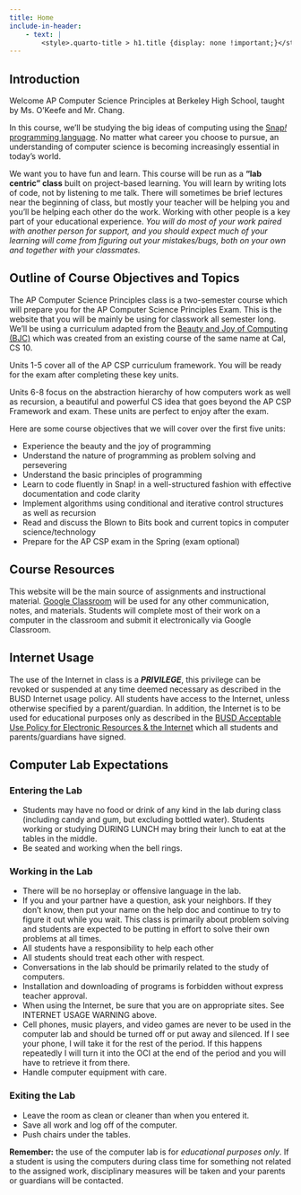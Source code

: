 ```yaml
---
title: Home
include-in-header: 
    - text: |
        <style>.quarto-title > h1.title {display: none !important;}</style>
---
```


## Introduction


Welcome AP Computer Science Principles at Berkeley High School, taught by Ms. O'Keefe and Mr. Chang. 

In this course, we'll be studying the big ideas of computing using the [Snap<em>!</em> programming language](https://snap.berkeley.edu/). No matter what career you choose to pursue, an understanding of computer science is becoming increasingly essential in today’s world.

We want you to have fun and learn. This course will be run as a **"lab centric" class** built on project-based learning. You will learn by writing lots of code, not by listening to me talk. There will sometimes be brief lectures near the beginning of class, but mostly your teacher will be helping you and you’ll be helping each other do the work. Working with other people is a key part of your educational experience.  *You will do most of your work paired with another person for support, and you should expect much of your learning will come from figuring out your mistakes/bugs, both on your own and together with your classmates.*

## Outline of Course Objectives and Topics

The AP Computer Science Principles class is a two-semester course which will prepare you for the AP Computer Science Principles Exam. This is the website that you will be mainly be using for classwork all semester long. We'll be using a curriculum adapted from the [Beauty and Joy of Computing (BJC)](http://bjc.edc.org/) which was created from an existing course of the same name at Cal, CS 10.

Units 1-5 cover all of the AP CSP curriculum framework. You will be ready for the exam after completing these key units.

Units 6-8 focus on the abstraction hierarchy of how computers work as well as recursion, a beautiful and powerful CS idea that goes beyond the AP CSP Framework and exam. These units are perfect to enjoy after the exam.

Here are some course objectives that we will cover over the first five units:

- Experience the beauty and the joy of programming
- Understand the nature of programming as problem solving and persevering 
- Understand the basic principles of programming 
- Learn to code fluently in Snap! in a well-structured fashion with effective documentation and code clarity 
- Implement algorithms using conditional and iterative control structures as well as recursion
- Read and discuss the Blown to Bits book and current topics in computer science/technology
- Prepare for the AP CSP exam in the Spring (exam optional)

## Course Resources

This website will be the main source of assignments and instructional material. [Google Classroom](https://classroom.google.com/) will be used for any other communication, notes, and materials. Students will complete most of their work on a computer in the classroom and submit it electronically via Google Classroom.

## Internet Usage

The use of the Internet in class is a ***PRIVILEGE***, this privilege can be revoked or suspended at any time deemed necessary as described in the BUSD Internet usage policy. All students have access to the Internet, unless otherwise specified by a parent/guardian. In addition, the Internet is to be used for educational purposes only as described in the [BUSD Acceptable Use Policy for Electronic Resources & the Internet](https://www.berkeleyschools.net/wp-content/uploads/2011/12/AUP_Student_form.pdf) which all students and parents/guardians have signed.

## Computer Lab Expectations

### Entering the Lab

- Students may have no food or drink of any kind in the lab during class (including candy and gum, but excluding bottled water).  Students working or studying DURING LUNCH may bring their lunch to eat at the tables in the middle.
- Be seated and working when the bell rings.

### Working in the Lab

- There will be no horseplay or offensive language in the lab.
- If you and your partner have a question, ask your neighbors. If they don’t know, then put your name on the help doc and continue to try to figure it out while you wait. This class is primarily about problem solving and students are expected to be putting in effort to solve their own problems at all times. 
- All students have a responsibility to help each other
- All students should treat each other with respect.
- Conversations in the lab should be primarily related to the study of computers.
- Installation and downloading of programs is forbidden without express teacher approval.
- When using the Internet, be sure that you are on appropriate sites. See INTERNET USAGE WARNING above.
- Cell phones, music players, and video games are never to be used in the computer lab and should be turned off or put away and silenced. If I see your phone, I will take it for the rest of the period. If this happens repeatedly I will turn it into the OCI at the end of the period and you will have to retrieve it from there. 
- Handle computer equipment with care.

### Exiting the Lab

- Leave the room as clean or cleaner than when you entered it.
- Save all work and log off of the computer.
- Push chairs under the tables.

**Remember:** the use of the computer lab is for *educational purposes only*. If a student is using the computers during class time for something not related to the assigned work, disciplinary measures will be taken and your parents or guardians will be contacted.
